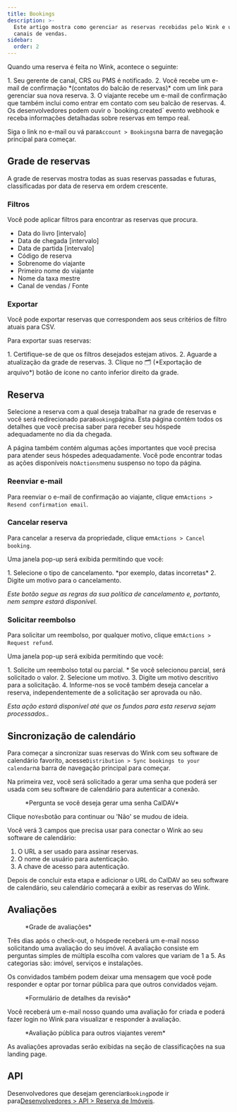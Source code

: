 ```yaml
---
title: Bookings
description: >-
  Este artigo mostra como gerenciar as reservas recebidas pelo Wink e um de seus
  canais de vendas.
sidebar:
  order: 2
---
```


Quando uma reserva é feita no Wink, acontece o seguinte:

<Steps>
  1. Seu gerente de canal, CRS ou PMS é notificado.
  2. Você recebe um e-mail de confirmação *(contatos do balcão de reservas)* com um link para gerenciar sua nova reserva.
  3. O viajante recebe um e-mail de confirmação que também inclui como entrar em contato com seu balcão de reservas.
  4. Os desenvolvedores podem ouvir o `booking.created` evento webhook e receba informações detalhadas sobre reservas em tempo real.
</Steps>


Siga o link no e-mail ou vá para`Account > Bookings`na barra de navegação principal para começar.

## Grade de reservas

A grade de reservas mostra todas as suas reservas passadas e futuras, classificadas por data de reserva em ordem crescente.

### Filtros

Você pode aplicar filtros para encontrar as reservas que procura.

* Data do livro \[intervalo]
* Data de chegada \[intervalo]
* Data de partida \[intervalo]
* Código de reserva
* Sobrenome do viajante
* Primeiro nome do viajante
* Nome da taxa mestre
* Canal de vendas / Fonte

### Exportar

Você pode exportar reservas que correspondem aos seus critérios de filtro atuais para CSV.

Para exportar suas reservas:

<Steps>
  1. Certifique-se de que os filtros desejados estejam ativos.
  2. Aguarde a atualização da grade de reservas.
  3. Clique no 🗂️ (*Exportação de arquivo*) botão de ícone no canto inferior direito da grade.
</Steps>


## Reserva

Selecione a reserva com a qual deseja trabalhar na grade de reservas e você será redirecionado para`Booking`página.
Esta página contém todos os detalhes que você precisa saber para receber seu hóspede adequadamente no dia da chegada.

A página também contém algumas ações importantes que você precisa para atender seus hóspedes adequadamente. Você pode encontrar todas as ações disponíveis no`Actions`menu suspenso no topo da página.

### Reenviar e-mail

Para reenviar o e-mail de confirmação ao viajante, clique em`Actions > Resend confirmation email`.

### Cancelar reserva

Para cancelar a reserva da propriedade, clique em`Actions > Cancel booking`.

Uma janela pop-up será exibida permitindo que você:

<Steps>
  1. Selecione o tipo de cancelamento. *por exemplo, datas incorretas*
  2. Digite um motivo para o cancelamento.
</Steps>


*Este botão segue as regras da sua política de cancelamento e, portanto, nem sempre estará disponível.*

### Solicitar reembolso

Para solicitar um reembolso, por qualquer motivo, clique em`Actions > Request refund`.

Uma janela pop-up será exibida permitindo que você:

<Steps>
  1. Solicite um reembolso total ou parcial.
     * Se você selecionou parcial, será solicitado o valor.
  2. Selecione um motivo.
  3. Digite um motivo descritivo para a solicitação.
  4. Informe-nos se você também deseja cancelar a reserva, independentemente de a solicitação ser aprovada ou não.
</Steps>


*Esta ação estará disponível até que os fundos para esta reserva sejam processados.*.

## Sincronização de calendário

Para começar a sincronizar suas reservas do Wink com seu software de calendário favorito, acesse`Distribution > Sync bookings to your calendar`na barra de navegação principal para começar.

Na primeira vez, você será solicitado a gerar uma senha que poderá ser usada com seu software de calendário para autenticar a conexão.

<figure>
  <CloudinaryImage width="350" height="188" resize="scale" quality="best" alt="Gerar código de acesso" src="academy/caldav-pass-code" errorImage="noimage_opaque_nyrtl0.png" />

  <figcaption>*Pergunta se você deseja gerar uma senha CalDAV*</figcaption>
</figure>


Clique no`Yes`botão para continuar ou 'Não' se mudou de ideia.

Você verá 3 campos que precisa usar para conectar o Wink ao seu software de calendário:

1. O URL a ser usado para assinar reservas.
2. O nome de usuário para autenticação.
3. A chave de acesso para autenticação.

Depois de concluir esta etapa e adicionar o URL do CalDAV ao seu software de calendário, seu calendário começará a exibir as reservas do Wink.

## Avaliações

<figure>
  <CloudinaryImage width="700" height="151" resize="scale" quality="best" alt="Grade de revisão" src="academy/reviews" errorImage="noimage_opaque_nyrtl0.png" />

  <figcaption>*Grade de avaliações*</figcaption>
</figure>


Três dias após o check-out, o hóspede receberá um e-mail nosso solicitando uma avaliação do seu imóvel.
A avaliação consiste em perguntas simples de múltipla escolha com valores que variam de 1 a 5. As categorias são: imóvel, serviços e instalações.

Os convidados também podem deixar uma mensagem que você pode responder e optar por tornar pública para que outros convidados vejam.

<figure>
  <CloudinaryImage width="700" height="421" resize="scale" quality="best" alt="Aprovar revisão" src="academy/review-details" errorImage="noimage_opaque_nyrtl0.png" />

  <figcaption>*Formulário de detalhes da revisão*</figcaption>
</figure>


Você receberá um e-mail nosso quando uma avaliação for criada e poderá fazer login no Wink para visualizar e responder à avaliação.

<figure>
  <CloudinaryImage width="350" height="355" resize="scale" quality="best" alt="Revisão pública" src="academy/public-review" errorImage="noimage_opaque_nyrtl0.png" />

  <figcaption>*Avaliação pública para outros viajantes verem*</figcaption>
</figure>


As avaliações aprovadas serão exibidas na seção de classificações na sua landing page.

## API

Desenvolvedores que desejam gerenciar`Booking`pode ir para[Desenvolvedores > API > Reserva de Imóveis](/developers/apis/#property-booking-api).

